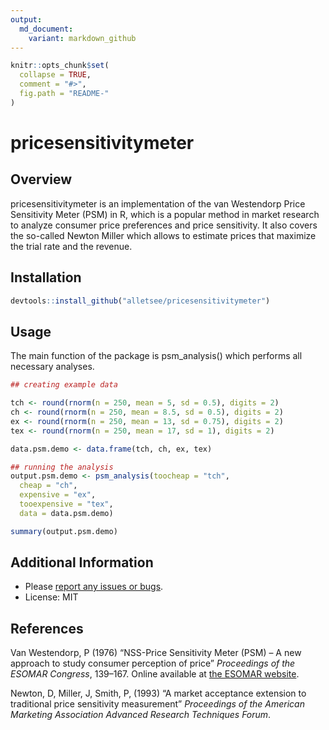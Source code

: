 ```yaml
---
output:
  md_document:
    variant: markdown_github
---
```


<!-- README.md is generated from README.Rmd. Please edit that file -->

```r
knitr::opts_chunk$set(
  collapse = TRUE,
  comment = "#>",
  fig.path = "README-"
)
```

# pricesensitivitymeter

## Overview 
pricesensitivitymeter is an implementation of the van Westendorp Price Sensitivity Meter (PSM) in R, which is a popular method in market research to analyze consumer price preferences and price sensitivity. It also covers the so-called Newton Miller which allows to estimate prices that maximize the trial rate and the revenue.

## Installation

```r
devtools::install_github("alletsee/pricesensitivitymeter")
```

## Usage

The main function of the package is psm_analysis() which performs all necessary analyses. 

```r
## creating example data

tch <- round(rnorm(n = 250, mean = 5, sd = 0.5), digits = 2)
ch <- round(rnorm(n = 250, mean = 8.5, sd = 0.5), digits = 2)
ex <- round(rnorm(n = 250, mean = 13, sd = 0.75), digits = 2)
tex <- round(rnorm(n = 250, mean = 17, sd = 1), digits = 2)

data.psm.demo <- data.frame(tch, ch, ex, tex)

## running the analysis
output.psm.demo <- psm_analysis(toocheap = "tch",
  cheap = "ch",
  expensive = "ex",
  tooexpensive = "tex",
  data = data.psm.demo)

summary(output.psm.demo)
```

## Additional Information

* Please [report any issues or bugs](https://github.com/alletsee/pricesensitivitymeter/issues).
* License: MIT

## References 

Van Westendorp, P (1976) "NSS-Price Sensitivity Meter (PSM) -- A new approach to study consumer perception of price" *Proceedings of the ESOMAR Congress*, 139--167. Online available at [the ESOMAR website](https://rwconnect.esomar.org/a-new-approach-to-study-consumer-perception-of-price/).

Newton, D, Miller, J, Smith, P, (1993) "A market acceptance extension to traditional price sensitivity measurement" *Proceedings of the American Marketing Association Advanced Research Techniques Forum*.
